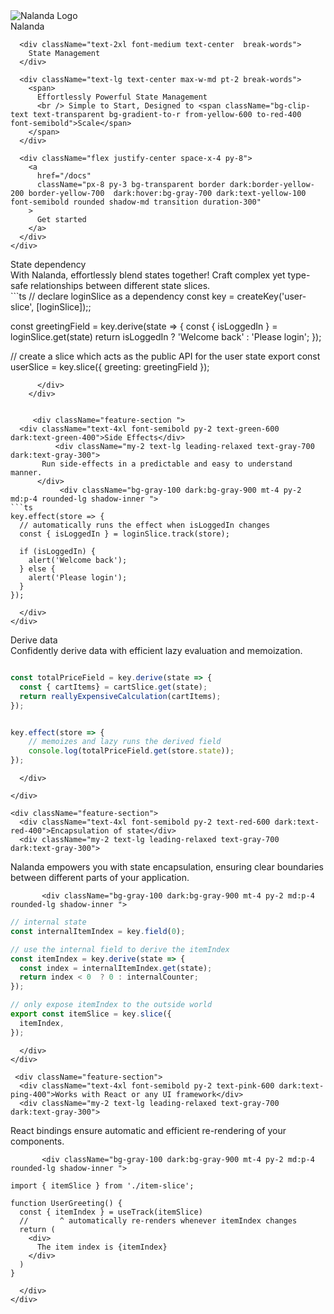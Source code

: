 
<div className="min-h-[80vh] flex flex-col justify-center">
  <div className="mx-auto space-y-8 mt-40">
    <div className="flex justify-center">
      <Image
        priority={true}
        src="/nalanda.png"
        alt="Nalanda Logo"
        className="border-4 border-orange-300 rounded-full z-10"
        width={170}
        height={170}
      />
    </div>
    <div>
      <div className="text-6xl font-black text-center leading-tight pt-2">
        <span className="font-black inline-block text-transparent bg-clip-text bg-gradient-to-b dark:from-orange-600 dark:to-yellow-200 from-orange-500 to-yellow-500 animate-gradientAnimation">
          Nalanda
        </span>
      </div>

      <div className="text-2xl font-medium text-center  break-words">
        State Management
      </div>

      <div className="text-lg text-center max-w-md pt-2 break-words">
        <span>
          Effortlessly Powerful State Management
          <br /> Simple to Start, Designed to <span className="bg-clip-text text-transparent bg-gradient-to-r from-yellow-600 to-red-400 font-semibold">Scale</span>
        </span>
      </div>

      <div className="flex justify-center space-x-4 py-8">
        <a
          href="/docs"
          className="px-8 py-3 bg-transparent border dark:border-yellow-200 border-yellow-700  dark:hover:bg-gray-700 dark:text-yellow-100 font-semibold rounded shadow-md transition duration-300"
        >
          Get started
        </a>
      </div>
    </div>
  </div>

  <div className="mt-16 px-2 max-w-4xl self-center">
   <div className="feature-section">
      <div className="text-4xl font-semibold py-2 text-blue-600 dark:text-blue-400">
        State dependency
      </div>
      <div className="my-2 text-lg leading-relaxed text-gray-700 dark:text-gray-300">
      With Nalanda, effortlessly blend states together! Craft complex yet type-safe relationships between different state slices.
      </div>
           <div className="bg-gray-100 dark:bg-gray-900 mt-4 py-2 md:p-4 rounded-lg shadow-inner ">
```ts
// declare loginSlice as a dependency
const key = createKey('user-slice', [loginSlice]);;

const greetingField = key.derive(state => {
  const { isLoggedIn } = loginSlice.get(state)
  return isLoggedIn ? 'Welcome back' : 'Please login';
});

// create a slice which acts as the public API for the user state
export const userSlice = key.slice({
  greeting: greetingField
});
```
      </div>
    </div>


     <div className="feature-section ">
  <div className="text-4xl font-semibold py-2 text-green-600 dark:text-green-400">Side Effects</div>
          <div className="my-2 text-lg leading-relaxed text-gray-700 dark:text-gray-300">
       Run side-effects in a predictable and easy to understand manner.
      </div>
           <div className="bg-gray-100 dark:bg-gray-900 mt-4 py-2 md:p-4 rounded-lg shadow-inner ">
```ts
key.effect(store => {
  // automatically runs the effect when isLoggedIn changes
  const { isLoggedIn } = loginSlice.track(store);

  if (isLoggedIn) {
    alert('Welcome back');
  } else {
    alert('Please login');
  }
});
```
      </div>
    </div>

   <div className="feature-section ">
      <div className="text-4xl font-semibold py-2 text-purple-600 dark:text-purple-400">Derive data</div>
       <div className="my-2 text-lg leading-relaxed text-gray-700 dark:text-gray-300">
 Confidently derive data with efficient lazy evaluation and memoization.
      </div>
           <div className="bg-gray-100 dark:bg-gray-900 mt-4 py-2 md:p-4 rounded-lg shadow-inner ">

```ts

const totalPriceField = key.derive(state => {
  const { cartItems} = cartSlice.get(state);
  return reallyExpensiveCalculation(cartItems);
});


key.effect(store => {
    // memoizes and lazy runs the derived field
    console.log(totalPriceField.get(store.state));
});
```
      </div>
 
    </div>

    <div className="feature-section">
      <div className="text-4xl font-semibold py-2 text-red-600 dark:text-red-400">Encapsulation of state</div>
      <div className="my-2 text-lg leading-relaxed text-gray-700 dark:text-gray-300">
   Nalanda empowers you with state encapsulation, ensuring clear boundaries between different parts of your application.
      </div>
  
           <div className="bg-gray-100 dark:bg-gray-900 mt-4 py-2 md:p-4 rounded-lg shadow-inner ">
```ts
// internal state
const internalItemIndex = key.field(0);

// use the internal field to derive the itemIndex
const itemIndex = key.derive(state => {
  const index = internalItemIndex.get(state);
  return index < 0  ? 0 : internalCounter;
});

// only expose itemIndex to the outside world
export const itemSlice = key.slice({
  itemIndex,
});
```
      </div>
    </div>

     <div className="feature-section">
      <div className="text-4xl font-semibold py-2 text-pink-600 dark:text-ping-400">Works with React or any UI framework</div>
      <div className="my-2 text-lg leading-relaxed text-gray-700 dark:text-gray-300">
   React bindings ensure automatic and efficient re-rendering of your components.
      </div>
  
           <div className="bg-gray-100 dark:bg-gray-900 mt-4 py-2 md:p-4 rounded-lg shadow-inner ">

```tsx
import { itemSlice } from './item-slice';

function UserGreeting() {
  const { itemIndex } = useTrack(itemSlice)
  //       ^ automatically re-renders whenever itemIndex changes
  return (
    <div>
      The item index is {itemIndex}
    </div>
  )
}

```
      </div>
    </div>

   
  </div>


</div>